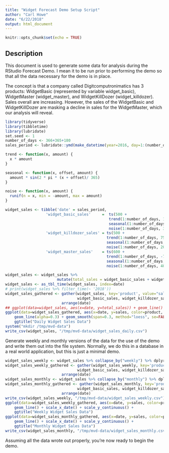 ```yaml
---
title: "Widget Forecast Demo Setup Script"
author: "Carl Howe"
date: "6/22/2018"
output: html_document
---
```


```r
knitr::opts_chunk$set(echo = TRUE)
```

## Description

This document is used to generate some data for analysis during the RStudio Forecast Demo. I mean it to be run prior to performing the demo so that all the data necessary for the demo is in place.

The concept is
that a company called Digitcomputronimatics has 3 products: WidgetBasic (represented by variable widget_basic), WidgetMaster (widget_master), and WidgetKillDozer (widget_killdozer). Sales overall are increasing. However, the sales of the WidgetBasic and WidgetKillDozer are masking a decline in sales for the WidgetMaster, which our analysis will reveal.

```r
library(tidyverse)
library(tibbletime)
library(lubridate)
set.seed <- 1
number_of_days <- 366+365+180
sales_period <- lubridate::ymd(make_datetime(year=2016, day=1:(number_of_days)))

trend <- function(x, amount) {
  x * amount
}

seasonal <- function(x, offset, amount) {
  amount * sin(2 * pi * (x + offset)/ 365)
}

noise <- function(x, amount) {
  runif(n = x, min = -amount, max = amount)
}

widget_sales <- tibble('date' = sales_period, 
                  'widget_basic_sales'     =  ts(500 + 
                                              trend(1:number_of_days, 150/365) + 
                                              seasonal(1:number_of_days, 270, 30) + 
                                              noise(1:number_of_days, 300), frequency=365),
                  'widget_killdozer_sales' = ts(500 +
                                             trend(1:number_of_days, 75/365) + 
                                             seasonal(1:number_of_days, 315, 30) + 
                                             noise(1:number_of_days, 200), frequency=365),
                  'widget_master_sales'    = ts(600 + 
                                             trend(1:number_of_days, -75/365) + 
                                             seasonal(1:number_of_days, 0, 60) + 
                                             noise(1:number_of_days, 400), frequency=365))

widget_sales <- widget_sales %>% 
                       mutate(total_sales = widget_basic_sales + widget_killdozer_sales + widget_master_sales)
widget_sales <- as_tbl_time(widget_sales, index=date)
# print(widget_sales %>% filter_time(~ '2018'))
widget_sales_gathered <- gather(widget_sales, key='product', value="sales", 
                                widget_basic_sales, widget_killdozer_sales, widget_master_sales, total_sales) %>%
                         arrange(date)
## ggplot(data=widget_sales, aes(x=date, y=total_sales)) + geom_line() + scale_x_datetime() + scale_y_continuous()
ggplot(data=widget_sales_gathered, aes(x=date, y=sales, color=product, group=product)) + 
    geom_line(alpha=0.3) + geom_smooth(span=0.3, method="loess", se=FALSE) + scale_x_date() + scale_y_continuous() +
    ggtitle("Daily Widget Sales Data")
system("mkdir /tmp/mvd-data")
write_csv(widget_sales, "/tmp/mvd-data/widget_sales_daily.csv")
```


Generate weekly and monthly versions of the data for the use of the demo and write them out into the file system. Normally, we do this in a database in a real world application, but this is just a minimal demo.

```r
widget_sales_weekly <- widget_sales %>% collapse_by("weekly") %>% dplyr::group_by(date) %>% dplyr::summarise_all(sum)
widget_sales_weekly_gathered <- gather(widget_sales_weekly, key='product', value="sales", 
                                widget_basic_sales, widget_killdozer_sales, widget_master_sales, total_sales) %>%
                         arrange(date)
widget_sales_monthly <- widget_sales %>% collapse_by("monthly") %>% dplyr::group_by(date) %>% dplyr::summarise_all(sum)
widget_sales_monthly_gathered <- gather(widget_sales_monthly, key='product', value="sales", 
                                widget_basic_sales, widget_killdozer_sales, widget_master_sales, total_sales) %>%
                         arrange(date)
write_csv(widget_sales_weekly, "/tmp/mvd-data/widget_sales_weekly.csv")
ggplot(data=widget_sales_weekly_gathered, aes(x=date, y=sales, color=product, group=product)) + 
    geom_line() + scale_x_date() + scale_y_continuous() +
    ggtitle("Weekly Widget Sales Data")
ggplot(data=widget_sales_monthly_gathered, aes(x=date, y=sales, color=product, group=product)) + 
    geom_line() + scale_x_date() + scale_y_continuous() +
    ggtitle("Monthly Widget Sales Data")
write_csv(widget_sales_monthly, "/tmp/mvd-data/widget_sales_monthly.csv")
```

Assuming all the data wrote out properly, you're now ready to begin the demo.
